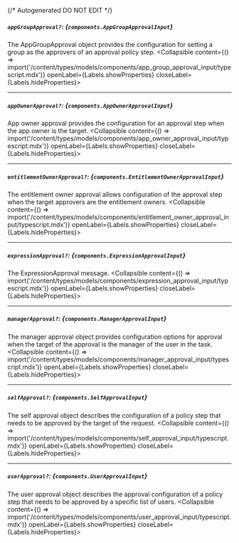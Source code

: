 {/* Autogenerated DO NOT EDIT  */}

##### `appGroupApproval?`: *{`components.AppGroupApprovalInput`}*
The AppGroupApproval object provides the configuration for setting a group as the approvers of an approval policy step.
<Collapsible content={() => import('/content/types/models/components/app_group_approval_input/typescript.mdx')} openLabel={Labels.showProperties} closeLabel={Labels.hideProperties}>
</Collapsible>

---
##### `appOwnerApproval?`: *{`components.AppOwnerApprovalInput`}*
App owner approval provides the configuration for an approval step when the app owner is the target.
<Collapsible content={() => import('/content/types/models/components/app_owner_approval_input/typescript.mdx')} openLabel={Labels.showProperties} closeLabel={Labels.hideProperties}>
</Collapsible>

---
##### `entitlementOwnerApproval?`: *{`components.EntitlementOwnerApprovalInput`}*
The entitlement owner approval allows configuration of the approval step when the target approvers are the entitlement owners.
<Collapsible content={() => import('/content/types/models/components/entitlement_owner_approval_input/typescript.mdx')} openLabel={Labels.showProperties} closeLabel={Labels.hideProperties}>
</Collapsible>

---
##### `expressionApproval?`: *{`components.ExpressionApprovalInput`}*
The ExpressionApproval message.
<Collapsible content={() => import('/content/types/models/components/expression_approval_input/typescript.mdx')} openLabel={Labels.showProperties} closeLabel={Labels.hideProperties}>
</Collapsible>

---
##### `managerApproval?`: *{`components.ManagerApprovalInput`}*
The manager approval object provides configuration options for approval when the target of the approval is the manager of the user in the task.
<Collapsible content={() => import('/content/types/models/components/manager_approval_input/typescript.mdx')} openLabel={Labels.showProperties} closeLabel={Labels.hideProperties}>
</Collapsible>

---
##### `selfApproval?`: *{`components.SelfApprovalInput`}*
The self approval object describes the configuration of a policy step that needs to be approved by the target of the request.
<Collapsible content={() => import('/content/types/models/components/self_approval_input/typescript.mdx')} openLabel={Labels.showProperties} closeLabel={Labels.hideProperties}>
</Collapsible>

---
##### `userApproval?`: *{`components.UserApprovalInput`}*
The user approval object describes the approval configuration of a policy step that needs to be approved by a specific list of users.
<Collapsible content={() => import('/content/types/models/components/user_approval_input/typescript.mdx')} openLabel={Labels.showProperties} closeLabel={Labels.hideProperties}>
</Collapsible>


